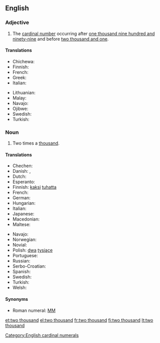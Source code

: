 ==English==

===Adjective===
{{en-adj|?}}

# The [[cardinal number]] occurring after [[one thousand nine hundred and ninety-nine]] and before [[two thousand and one]].

====Translations====
{{trans-top|cardinal number}}
* Chichewa: {{tø|ny|zikwi ziwiri}}
* Finnish: {{t+|fi|kaksituhatta}}
* French: {{t|fr|deux mille}}
* Greek: {{t|el|δύο χιλιάδες}}
* Italian: {{t+|it|duemila}}
{{trans-mid}}
* Lithuanian: {{t|lt|du tūkstančiai}}
* Malay: {{t|ms|dua ribu}}
* Navajo: {{tø|nv|naakidi mííl}}
* Ojibwe: {{tø|oj|niinzhosagoons}}
* Swedish: {{t|sv|två tusen}}
* Turkish: {{t|tr|triki bin}}
{{trans-bottom}}

===Noun===
{{en-noun|?}}

# Two times a [[thousand]].

====Translations====
{{trans-top|two times a thousand}}
* Chechen: {{tø|ce|ши эзар|tr=ši ezar}}
* Danish: {{t|da|to tusind|n}}, {{t|da|to tusinde|n}}
* Dutch: {{t|nl|tweeduizend|f}}
* Esperanto: {{t|eo|du mil}}
* Finnish: [[kaksi]] [[tuhat|tuhatta]]
* French: {{t|fr|deux mille}}
* German: {{t|de|zweitausend|f}}
* Hungarian: {{t+|hu|kétezer}}
* Italian: {{t+|it|duemila|m}}
* Japanese: {{t|ja|二千|tr=nisen}}
* Macedonian: {{t|mk|две илјади|tr=dve íljadi}}
* Maltese: {{t|mt|elfejn}}
{{trans-mid}}
* Navajo: {{tø|nv|naakidi mííl}}
* Norwegian: {{t|no|to tusen}}
* Novial: {{t|nov|dumil}}
* Polish: [[dwa]] [[tysiące]]
* Portuguese: {{t|pt|dois mil}}
* Russian: {{t|ru|две тысячи|f|tr=dve týsjači}}
* Serbo-Croatian: {{t|sh|dvije hiljad|f|sc=Latn}}
* Spanish: {{t|es|dos mil|m}}
* Swedish: {{t|sv|två tusen}}
* Turkish: {{t|tr|iki bin}}
* Welsh: {{t|cy|dwy fil}}
{{trans-bottom}}

====Synonyms====
* Roman numeral: [[MM]]

[[Category:English cardinal numerals]]

[[et:two thousand]]
[[el:two thousand]]
[[fr:two thousand]]
[[fi:two thousand]]
[[lt:two thousand]]